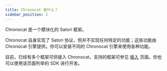 ```yaml
---
title: Chronocat 是什么？
sidebar_position: 2
---
```


Chronocat 是一个模块化的 Satori 框架。

Chronocat 自身实现了 Satori 协议，但并不实现任何特定的功能；这些功能由 Chronocat
引擎提供。你可以安装不同的 Chronocat 引擎来使用各种功能。

目前，已经有多个框架可供接入
Chronocat，支持的框架可参见 [接入](/guide/connect) 页面。你也可以使用该页面列举的 SDK
进行开发。
